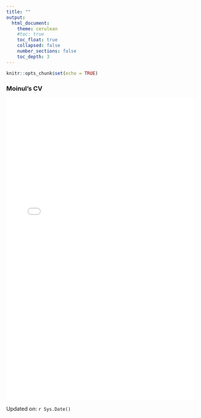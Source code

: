```yaml
---
title: ""
output:
  html_document:
    theme: cerulean
    #toc: true
    toc_float: true
    collapsed: false
    number_sections: false
    toc_depth: 3
---
```


```r
knitr::opts_chunk$set(echo = TRUE)
```

### Moinul's CV 

<embed src="cv_moinul.pdf" width="100%" height="800px" type="application/pdf">

Updated on: `r Sys.Date()`




